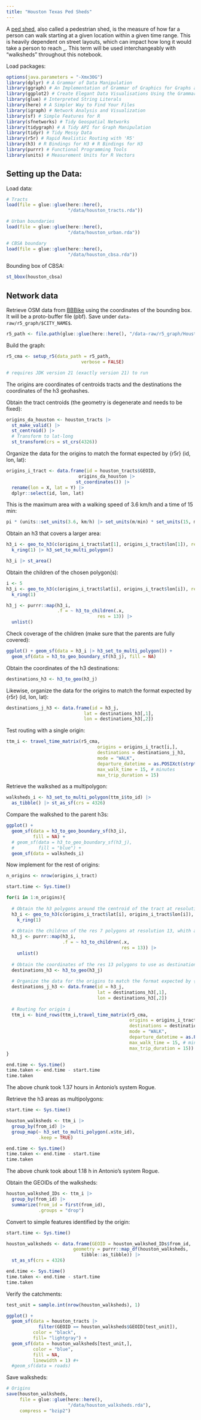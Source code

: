 ```yaml
---
title: "Houston Texas Ped Sheds"
---
```


A [ped shed](https://pedshed.net/?page_id=5), also called a pedestrian shed, is the measure of how far a person can walk starting at a given location within a given time range. This is heavily dependent on street layouts, which can impact how long it would take a person to reach \_. This term will be used interchangeably with "walksheds" throughout this notebook.

Load packages:

```r
options(java.parameters = "-Xmx30G")
library(dplyr) # A Grammar of Data Manipulation
library(ggraph) # An Implementation of Grammar of Graphics for Graphs and Networks
library(ggplot2) # Create Elegant Data Visualisations Using the Grammar of Graphics
library(glue) # Interpreted String Literals
library(here) # A Simpler Way to Find Your Files
library(igraph) # Network Analysis and Visualization
library(sf) # Simple Features for R
library(sfnetworks) # Tidy Geospatial Networks
library(tidygraph) # A Tidy API for Graph Manipulation
library(tidyr) # Tidy Messy Data
library(r5r) # Rapid Realistic Routing with 'R5'
library(h3) # R Bindings for H3 # R Bindings for H3
library(purrr) # Functional Programming Tools
library(units) # Measurement Units for R Vectors
```

## Setting up the Data:

Load data:
```r
# Tracts
load(file = glue::glue(here::here(),
                       "/data/houston_tracts.rda"))

# Urban boundaries
load(file = glue::glue(here::here(),
                       "/data/houston_urban.rda"))

# CBSA boundary
load(file = glue::glue(here::here(),
                       "/data/houston_cbsa.rda"))
```

Bounding box of CBSA:
```r
st_bbox(houston_cbsa)
```

## Network data

Retrieve OSM data from [BBBike](https://extract.bbbike.org) using the coordinates of the bounding box. It will be a proto-buffer file (pbf). Save under `data-raw/r5_graph/$CITY_NAME$`.

```r
r5_path <- file.path(glue::glue(here::here(), "/data-raw/r5_graph/Houston/"))
```

Build the graph:
```r
r5_cma <- setup_r5(data_path = r5_path, 
                            verbose = FALSE)

# requires JDK version 21 (exactly version 21) to run
```

The origins are coordinates of centroids tracts and the destinations the coordinates of the h3 geohashes. 

Obtain the tract centroids (the geometry is degenerate and needs to be fixed):
```r
origins_da_houston <- houston_tracts |>
  st_make_valid() |>
  st_centroid() |>
  # Transform to lat-long
  st_transform(crs = st_crs(4326))
```

Organize the data for the origins to match the format expected by {r5r} (id, lon, lat):
```r
origins_i_tract <- data.frame(id = houston_tracts$GEOID,
                           origins_da_houston |>
                          st_coordinates()) |>
  rename(lon = X, lat = Y) |>
  dplyr::select(id, lon, lat)
```

This is the maximum area with a walking speed of 3.6 km/h and a time of 15 min:
```r
pi * (units::set_units(3.6, km/h) |> set_units(m/min) * set_units(15, min))^2
```

Obtain an h3 that covers a larger area:
```r
h3_i <- geo_to_h3(c(origins_i_tract$lat[1], origins_i_tract$lon[1]), res = 8) |>
  k_ring(1) |> h3_set_to_multi_polygon()

h3_i |> st_area()
```

Obtain the children of the chosen polygon(s):
```r
i <- 5
h3_i <- geo_to_h3(c(origins_i_tract$lat[i], origins_i_tract$lon[i]), res = 7) |>
  k_ring(1)

h3_j <- purrr::map(h3_i,
                   .f = ~ h3_to_children(.x,
                                  res = 13)) |>
  unlist()
```

Check coverage of the children (make sure that the parents are fully covered):
```r
ggplot() + geom_sf(data = h3_i |> h3_set_to_multi_polygon()) + 
  geom_sf(data = h3_to_geo_boundary_sf(h3_j), fill = NA)
```

Obtain the coordinates of the h3 destinations:
```r
destinations_h3 <- h3_to_geo(h3_j)
```

Likewise, organize the data for the origins to match the format expected by {r5r} (id, lon, lat):
```r
destinations_j_h3 <- data.frame(id = h3_j, 
                             lat = destinations_h3[,1],
                             lon = destinations_h3[,2])
```

Test routing with a single origin:
```r
ttm_i <- travel_time_matrix(r5_cma,
                                  origins = origins_i_tract[i,],
                                  destinations = destinations_j_h3,
                                  mode = "WALK",
                                  departure_datetime = as.POSIXct(strptime("2021-04-05 08:00:00", "%Y-%m-%d %H:%M:%S", tz = "EST5EDT")),
                                  max_walk_time = 15, # minutes
                                  max_trip_duration = 15)
```

Retrieve the walkshed as a multipolygon:
```r
walksheds_i <- h3_set_to_multi_polygon(ttm_i$to_id) |> 
  as_tibble() |> st_as_sf(crs = 4326)
```

Compare the walkshed to the parent h3s:
```r
ggplot() +
  geom_sf(data = h3_to_geo_boundary_sf(h3_i), 
          fill = NA) +
  # geom_sf(data = h3_to_geo_boundary_sf(h3_j), 
  #         fill = "blue") +
  geom_sf(data = walksheds_i)
```

Now implement for the rest of origins:
```r
n_origins <- nrow(origins_i_tract)

start.time <- Sys.time()

for(i in 1:n_origins){
  
  # Obtain the h3 polygons around the centroid of the tract at resolution 7
  h3_i <- geo_to_h3(c(origins_i_tract$lat[i], origins_i_tract$lon[i]), res = 7) |>
    k_ring(1)
  
  # Obtain the children of the res 7 polygons at resolution 13, whith are about 50 square meters in size
  h3_j <- purrr::map(h3_i,
                     .f = ~ h3_to_children(.x,
                                           res = 13)) |>
    unlist()
  
  # Obtain the coordinates of the res 13 polygons to use as destinations for origin i
  destinations_h3 <- h3_to_geo(h3_j)
  
  # Organize the data for the origins to match the format expected by {r5r} (id, lon, lat)
  destinations_j_h3 <- data.frame(id = h3_j, 
                                  lat = destinations_h3[,1],
                                  lon = destinations_h3[,2])
  
  # Routing for origin i
  ttm_i <- bind_rows(ttm_i,travel_time_matrix(r5_cma,
                                              origins = origins_i_tract[i,],
                                              destinations = destinations_j_h3,
                                              mode = "WALK",
                                              departure_datetime = as.POSIXct(strptime("2021-04-05 08:00:00", "%Y-%m-%d %H:%M:%S", tz = "EST5EDT")),
                                              max_walk_time = 15, # minutes
                                              max_trip_duration = 15))
}

end.time <- Sys.time()
time.taken <- end.time - start.time
time.taken
```

The above chunk took 1.37 hours in Antonio's system Rogue.

Retrieve the h3 areas as multipolygons:
```r
start.time <- Sys.time()

houston_walksheds <- ttm_i |> 
  group_by(from_id) |>
  group_map(~ h3_set_to_multi_polygon(.x$to_id),
            .keep = TRUE)

end.time <- Sys.time()
time.taken <- end.time - start.time
time.taken
```

The above chunk took about 1.18 h in Antonio's system Rogue.

Obtain the GEOIDs of the walksheds:
```r
houston_walkshed_IDs <- ttm_i |>
  group_by(from_id) |>
  summarize(from_id = first(from_id),
            .groups = "drop")
```

Convert to simple features identified by the origin:
```r
start.time <- Sys.time()

houston_walksheds <- data.frame(GEOID = houston_walkshed_IDs$from_id,
                         geometry = purrr::map_df(houston_walksheds,
                            tibble::as_tibble)) |>
  st_as_sf(crs = 4326)

end.time <- Sys.time()
time.taken <- end.time - start.time
time.taken
```

Verify the catchments:
```r
test_unit = sample.int(nrow(houston_walksheds), 1)

ggplot() +
  geom_sf(data = houston_tracts |>
            filter(GEOID == houston_walksheds$GEOID[test_unit]),
          color = "black",
          fill= "lightgray") + 
  geom_sf(data = houston_walksheds[test_unit,],
          color = "blue",
          fill = NA,
          linewidth = 1) #+
  #geom_sf(data = roads)
```

Save walksheds:
```r
# Origins
save(houston_walksheds, 
     file = glue::glue(here::here(),
                       "/data/houston_walksheds.rda"),
     compress = "bzip2")

```